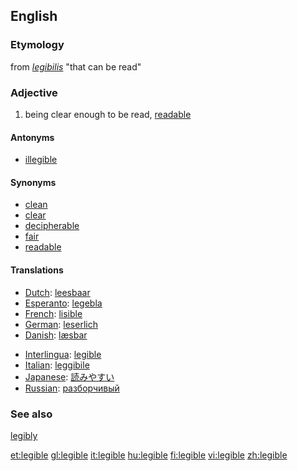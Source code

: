 ==English==
===Etymology===
from {{LL.}} ''[[legibilis]]'' "that can be read"
=== Adjective ===
# being clear enough to be read, [[readable]]

====Antonyms====
*[[illegible]]

====Synonyms====
*[[clean]]
*[[clear]]
*[[decipherable]]
*[[fair]]
*[[readable]]

==== Translations ====
{{top}}
*[[Dutch]]: [[leesbaar]]
*[[Esperanto]]: [[legebla]]
*[[French]]: [[lisible]]
*[[German]]: [[leserlich]]
*[[Danish]]: [[læsbar]]
{{mid}}
*[[Interlingua]]: [[legible]]
*[[Italian]]: [[leggibile]]
*[[Japanese]]: [[読みやすい]]
*[[Russian]]: [[разборчивый]]
{{bottom}}

===See also===
[[legibly]]

[[et:legible]]
[[gl:legible]]
[[it:legible]]
[[hu:legible]]
[[fi:legible]]
[[vi:legible]]
[[zh:legible]]